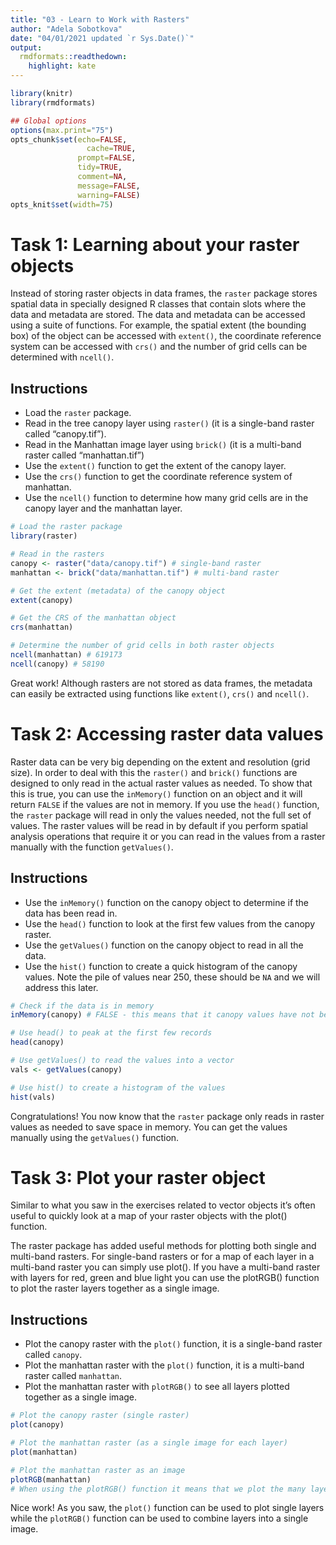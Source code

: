 ```yaml
---
title: "03 - Learn to Work with Rasters"
author: "Adela Sobotkova"
date: "04/01/2021 updated `r Sys.Date()`"
output:
  rmdformats::readthedown:
    highlight: kate
---
```



```r
library(knitr)
library(rmdformats)

## Global options
options(max.print="75")
opts_chunk$set(echo=FALSE,
	             cache=TRUE,
               prompt=FALSE,
               tidy=TRUE,
               comment=NA,
               message=FALSE,
               warning=FALSE)
opts_knit$set(width=75)
```

# Task 1: Learning about your raster objects
Instead of storing raster objects in data frames, the `raster` package stores spatial data in specially designed R classes that contain slots where the data and metadata are stored. The data and metadata can be accessed using a suite of functions. For example, the spatial extent (the bounding box) of the object can be accessed with `extent()`, the coordinate reference system can be accessed with `crs()` and the number of grid cells can be determined with `ncell()`.

## Instructions

* Load the `raster` package.
* Read in the tree canopy layer using `raster()` (it is a single-band raster called "canopy.tif").
* Read in the Manhattan image layer using `brick()` (it is a multi-band raster called "manhattan.tif")
* Use the `extent()` function to get the extent of the canopy layer.
* Use the `crs()` function to get the coordinate reference system of manhattan.
* Use the `ncell()` function to determine how many grid cells are in the canopy layer and the manhattan layer.

```r
# Load the raster package
library(raster)

# Read in the rasters
canopy <- raster("data/canopy.tif") # single-band raster
manhattan <- brick("data/manhattan.tif") # multi-band raster

# Get the extent (metadata) of the canopy object
extent(canopy)

# Get the CRS of the manhattan object
crs(manhattan)

# Determine the number of grid cells in both raster objects
ncell(manhattan) # 619173
ncell(canopy) # 58190
```

Great work! Although rasters are not stored as data frames, the metadata can easily be extracted using functions like `extent()`, `crs()` and `ncell()`.

# Task 2: Accessing raster data values
Raster data can be very big depending on the extent and resolution (grid size). In order to deal with this the `raster()` and `brick()` functions are designed to only read in the actual raster values as needed. To show that this is true, you can use the `inMemory()` function on an object and it will return `FALSE` if the values are not in memory. If you use the `head()` function, the `raster` package will read in only the values needed, not the full set of values. The raster values will be read in by default if you perform spatial analysis operations that require it or you can read in the values from a raster manually with the function `getValues()`.

## Instructions

* Use the `inMemory()` function on the canopy object to determine if the data has been read in.
* Use the `head()` function to look at the first few values from the canopy raster.
* Use the `getValues()` function on the canopy object to read in all the data.
* Use the `hist()` function to create a quick histogram of the canopy values. Note the pile of values near 250, these should be `NA` and we will address this later.

```r
# Check if the data is in memory
inMemory(canopy) # FALSE - this means that it canopy values have not been read in

# Use head() to peak at the first few records
head(canopy)

# Use getValues() to read the values into a vector
vals <- getValues(canopy)

# Use hist() to create a histogram of the values
hist(vals)

```

Congratulations! You now know that the `raster` package only reads in raster values as needed to save space in memory. You can get the values manually using the `getValues()` function.


# Task 3: Plot your raster object
Similar to what you saw in the exercises related to vector objects it's often useful to quickly look at a map of your raster objects with the plot() function.

The raster package has added useful methods for plotting both single and multi-band rasters. For single-band rasters or for a map of each layer in a multi-band raster you can simply use plot(). If you have a multi-band raster with layers for red, green and blue light you can use the plotRGB() function to plot the raster layers together as a single image.

## Instructions

* Plot the canopy raster with the `plot()` function, it is a single-band raster called `canopy`.
* Plot the manhattan raster with the `plot()` function, it is a multi-band raster called `manhattan`.
* Plot the manhattan raster with `plotRGB()` to see all layers plotted together as a single image.
```r
# Plot the canopy raster (single raster)
plot(canopy)

# Plot the manhattan raster (as a single image for each layer)
plot(manhattan)

# Plot the manhattan raster as an image
plotRGB(manhattan) 
# When using the plotRGB() function it means that we plot the many layers together so that the colors are combined
```

Nice work! As you saw, the `plot()` function can be used to plot single layers while the `plotRGB()` function can be used to combine layers into a single image.